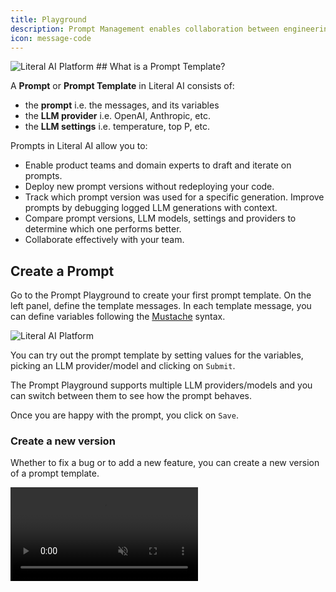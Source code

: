 ```yaml
---
title: Playground
description: Prompt Management enables collaboration between engineering and product teams to create, version, A/B test, debug, and monitor prompts directly from Literal AI.
icon: message-code
---
```

<Frame caption="Prompt Management: prompts can be stored in either Literal AI or in your application code.">
<img src="/images/prompt-management.svg" alt="Literal AI Platform"/>
</Frame>
## What is a Prompt Template?

A **Prompt** or **Prompt Template** in Literal AI consists of:
- the **prompt** i.e. the messages, and its variables
- the **LLM provider** i.e. OpenAI, Anthropic, etc.
- the **LLM settings** i.e. temperature, top P, etc.

Prompts in Literal AI allow you to:
- Enable product teams and domain experts to draft and iterate on prompts.
- Deploy new prompt versions without redeploying your code.
- Track which prompt version was used for a specific generation. Improve prompts by debugging logged LLM generations with context.
- Compare prompt versions, LLM models, settings and providers to determine which one performs better.
- Collaborate effectively with your team.

## Create a Prompt

Go to the Prompt Playground to create your first prompt template.
On the left panel, define the template messages. In each template message, you can define variables following the [Mustache](https://mustache.github.io/mustache.5.html) syntax.

<Frame caption="Create a Prompt Template">
  <img src="/images/create-prompt.gif" alt="Literal AI Platform"/>
</Frame>

You can try out the prompt template by setting values for the variables, picking an LLM provider/model and clicking on `Submit`.

The Prompt Playground supports multiple LLM providers/models and you can switch between them to see how the prompt behaves.

Once you are happy with the prompt, you click on `Save`.

### Create a new version

Whether to fix a bug or to add a new feature, you can create a new version of a prompt template.

<Frame caption="Create a New Version">
  <video
    autoPlay
    muted
    loop
    playsInline
    src="/images/create-prompt-version.mp4"
    />
</Frame>

To do so, go to the Prompts page, select the prompt template you want to iterate on. Then select the version of the prompt you want to create a new version from.

Edit the template messages and click on `Save` when you are done. A diff of the changes will be displayed. Optionally provide a changelog to keep track of the changes.

### Programmatically

If you prefer to keep your Prompt Template in your code, you can still version it on Literal AI.
Note that A/B testing is not available if you manage prompt templates in your code.

<Note>See [installation](/get-started/installation) to get your API key and instantiate the SDK</Note>

<CodeGroup>
```python Python
PROMPT_NAME = "RAG prompt"
template_messages = [
    {
        "role": "user",
        "content": """Answer the question based on the context below.
Context:
{{#chunks}}
{{.}}
{{/chunks}}
Query:
{{query}}
Answer:"""
    }
]

prompt = literalai_client.api.get_or_create_prompt(
    name=PROMPT_NAME,
    template_messages=template_messages
)
```
    
```typescript TypeScript
const PROMPT_NAME = 'RAG prompt';

const prompt = await literalAiClient.api.getOrCreatePrompt(
    PROMPT_NAME,
    [
        {
            "role": "user",
            "content": `Answer the query based on the context below.
Context:
{{#chunks}}
{{.}}
{{/chunks}}
Query:
{{query}}
Answer:`
            }
        ]
    );
```
</CodeGroup>

Literal AI will check if the prompt changed compared to the last version and create a new version if needed.

## Pull a Prompt Template from Literal AI

If your prompt templates live on Literal AI, you will have to pull them in your app before using them.

<Check>
Prompt templates are cached to ensure fast access.
</Check>

<CodeGroup>
```python Python
# Not specifying the version will use the A/B testing rollout probabilities
prompt = literalai_client.api.get_prompt(name="RAG prompt")

# Specifying the version will use the exact version
prompt = literalai_client.api.get_prompt(name="RAG prompt", version=0)
```
    
```typescript TypeScript
// Not specifying the version will use the A/B testing rollout probabilities
const prompt = await literalAiClient.api.getPrompt("RAG prompt");

// Specifying the version will use the exact version
const prompt = await literalAiClient.api.getPrompt("RAG prompt", 0);
```
</CodeGroup>

## Format a Prompt Template

Once you have your prompt instance, you can format it with the relevant variables.

### Format to OpenAI format

<CodeGroup>
```python Python
query = "What are the features of Literal AI?"
chunks = ["Literal AI is an LLM Ops platform"]
messages = prompt.format_messages(query=query, chunks=chunks)
```
```typescript TypeScript
const query = "What are the features of Literal AI?"
const chunks = ["Literal AI is an LLM Ops platform"]
variables = { query, chunks }
messages = prompt.format_messages(variables)
```
</CodeGroup>


### Convert to LangChain Chat Prompt

<CodeGroup>
```python Python
langchain_prompt = prompt.to_langchain_chat_prompt_template()
# Use langchain_prompt as any other LangChain prompt
```
```typescript TypeScript
const chatPrompt = prompt.toLangchainChatPromptTemplate();
// Use chatPrompt as any other LangChain prompt
```
</CodeGroup>

Coupled with integrations like [OpenAI](/integrations/openai) or [LangChain](/integrations/langchain), the Literal AI SDK will not only log the generations but also track which prompt versions were used to generate them.

This is especially useful to track the performance of your prompt versions and debug in context.

## A/B Test a Prompt

### On Literal AI

When pulling a prompt template without specifying a version, Literal AI will use the A/B testing rollout probabilities to select the version to use.

<Frame caption="Setting Prompt Template A/B Testing">
  <img src="/images/prompt-ab-testing.gif" alt="Literal AI Platform"/>
</Frame>

By default the `v0` will have a rollout of 100%. You can change the rollout probabilities in the Prompts page.

### From your code

You can also update the A/B testing rollout probabilities from your code:

<CodeGroup>
```python Python
literalai_client.api.update_prompt_ab_testing(
    "MY_PROMPT",
    [{ "version": 0, "rollout": 0.5 }, { "version": 1, "rollout": 0.5 }]
    )
```
```typescript TypeScript
await literalAiClient.api.updatePromptAbTesting(
    "MY_PROMPT",
    [{ version: 0, rollout: 0.5 }, { version: 1, rollout: 0.5 }]
    )
```
</CodeGroup>

## Add a custom LLM provider
// TODO 

## Add LLM provider credentials

### Local credentials

In order to interact with various providers using the prompt playground you will need to use your own credentials.
You can directly setup the credentials for the current provider when using the prompt playground.
Additionally you can access the credentials you defined in the "Settings > LLMs" page.

<Note>The local credentials are stored in the local storage of your browser.</Note>

### Shared credentials

<Warning>Shared credentials are restricted to the admins of a project.</Warning>

To favor collaboration, you can create credentials in the "Settings > LLMs" page. Once created any admin users of a project will be able to use it in the prompt playground. It is important that we are not exposing shared credentials' keys to the client.

<Note>The shared credentials are stored online, and the key is encrypted.</Note>

## Experiments

You can test a specific prompt template version against a dataset and a set of evaluators to measure the performance of the prompt and avoid regressions.

🚧 Work in progress, coming soon 🚧
